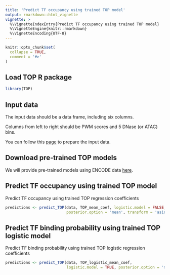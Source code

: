 ```yaml
---
title: 'Predict TF occupancy using trained TOP model'
output: rmarkdown::html_vignette
vignette: >
  %\VignetteIndexEntry{Predict TF occupancy using trained TOP model}
  %\VignetteEngine{knitr::rmarkdown}
  %\VignetteEncoding{UTF-8}
---
```


```r
knitr::opts_chunk$set(
  collapse = TRUE,
  comment = '#>'
)
```

Load TOP R package
---------------------
```r
library(TOP)
```

Input data
-----------
The input data should be a data frame, including six columns.

Columns from left to right should be PWM scores and 5 DNase (or ATAC) bins. 

You can follow this [page](data_preparation.html) to prepare the input data. 

Download pre-trained TOP models
--------------------------------
We will provide pre-trained models using ENCODE data 
[here](https://users.cs.duke.edu/~amink/software/).

Predict TF occupancy using trained TOP model
------------------------------------------------

Predict TF occupancy using trained TOP regression coefficients

```r
predictions <- predict_TOP(data, TOP_mean_coef, logistic.model = FALSE,
                           posterior.option = 'mean', transform = 'asinh')
```

<!-- Option 2: Predict TF occupancy using the posterior samples of  -->
<!-- regression coefficients trained from the TOP model -->

<!-- ```{r predict-TOP-samples, eval = FALSE} -->
<!-- predictions <- predict_TOP(data, TOP_samples, logistic.model = FALSE, -->
<!--                            posterior.option = 'samples', transform = 'asinh') -->
<!-- ``` -->

Predict TF binding probability using trained TOP logistic model
------------------------------------------------------------------

Predict TF binding probability using trained TOP logistic regression coefficients

```r
predictions <- predict_TOP(data, TOP_logistic_mean_coef, 
                           logistic.model = TRUE, posterior.option = 'mean')
```
